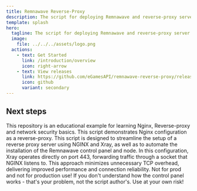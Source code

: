 ```yaml
---
title: Remnawave Reverse-Proxy
description: The script for deploying Remnawave and reverse-proxy server using Nginx
template: splash
hero:
  tagline: The script for deploying Remnawave and reverse-proxy server using Nginx
  image:
    file: ../../../assets/logo.png
  actions:
    - text: Get Started
      link: /introduction/overview
      icon: right-arrow
    - text: View releases
      link: https://github.com/eGamesAPI/remnawave-reverse-proxy/releases
      icon: github
      variant: secondary
---
```



## Next steps

<CardGrid stagger>
	<Card title="Caution" icon="error">
		This repository is an educational example for learning Nginx, Reverse-proxy and network security basics. This script demonstrates Nginx configuration as a reverse-proxy.
	</Card>
	<Card title="Server Uses Nginx Reverse-Proxy" icon="seti:powershell">
		This script is designed to streamline the setup of a reverse proxy server using NGINX and Xray, as well as to automate the installation of the Remnawave control panel and node.
	</Card>
	<Card title="Script's configuration" icon="seti:config">
		In this configuration, Xray operates directly on port 443, forwarding traffic through a socket that NGINX listens to. This approach minimizes unnecessary TCP overhead, delivering improved performance and connection reliability.
	</Card>
	<Card title="Attention!" icon="warning">
		Not for prod and not for production use! If you don't understand how the control panel works - that's your problem, not the script author's. Use at your own risk!
	</Card>
</CardGrid>
